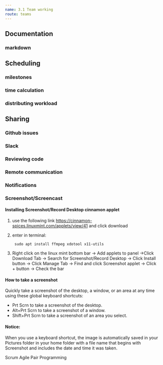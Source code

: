 ```yaml
---
name: 3.1 Team working
route: teams
---
```

## Documentation

### markdown

## Scheduling

### milestones

### time calculation

### distributing workload

## Sharing

### Github issues

### Slack

### Reviewing code

### Remote communication

### Notifications

### Screenshot/Screencast

#### Installing Screenshot/Record Desktop cinnamon applet
1. use the following link https://cinnamon-spices.linuxmint.com/applets/view/41 and click download
2. enter in terminal: 

    ``` sudo apt install ffmpeg xdotool x11-utils```
3. Right click on the linux mint bottom bar -> Add applets to panel ->Click Download Tab -> Search for Screenshot/Record Desktop -> Click Install button -> Click Manage Tab -> Find and click Screenshot applet -> Click + button -> Check the bar

#### How to take a screenshot

Quickly take a screenshot of the desktop, a window, or an area at any time using these global keyboard shortcuts:

- Prt Scrn to take a screenshot of the desktop.
- Alt+Prt Scrn to take a screenshot of a window.
- Shift+Prt Scrn to take a screenshot of an area you select.

#### Notice: 

When you use a keyboard shortcut, the image is automatically saved in your Pictures folder in your home folder with a file name that begins with Screenshot and includes the date and time it was taken.



Scrum
Agile
Pair Programming